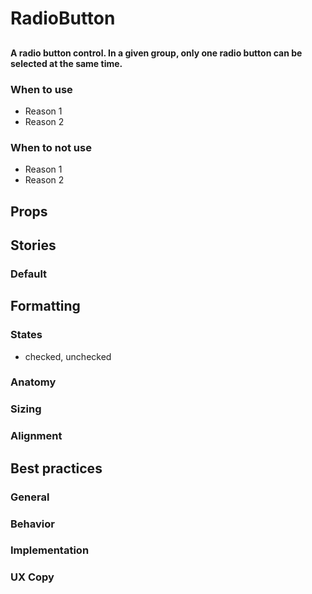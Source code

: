 
# RadioButton

##

<h4>
  A radio button control. In a given group, only one radio button can be selected at the same time.
</h4>

<Canvas>
  <Story id="components-radiobutton--default" />
</Canvas>

### When to use
- Reason 1
- Reason 2

### When to not use
- Reason 1
- Reason 2

## Props

<ArgsTable of={RadioButton} />


## Stories

### Default

<Canvas>
  <Story id="components-radiobutton--default" />
</Canvas>


## Formatting

### States
- checked, unchecked

### Anatomy

### Sizing

### Alignment


## Best practices

### General

### Behavior

### Implementation

### UX Copy
